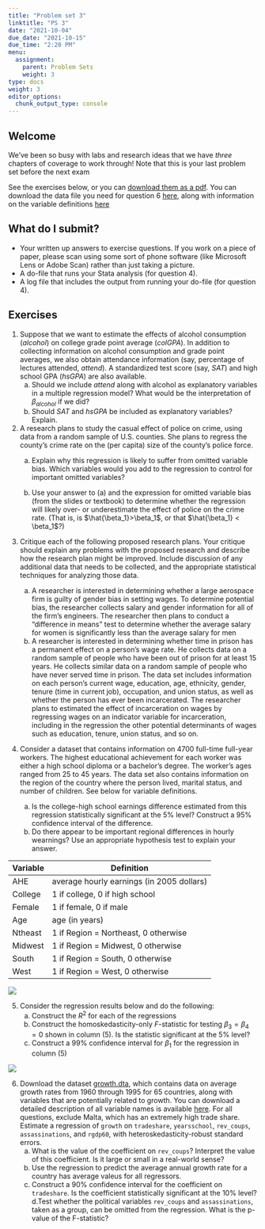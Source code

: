 ```yaml
---
title: "Problem set 3"
linktitle: "PS 3"
date: "2021-10-04"
due_date: "2021-10-15"
due_time: "2:20 PM"
menu:
  assignment:
    parent: Problem Sets
    weight: 3
type: docs
weight: 3
editor_options: 
  chunk_output_type: console
---
```


## Welcome 

We've been so busy with labs and research ideas that we have *three* chapters of coverage to work through! Note that this is your last problem set before the next exam

See the exercises below, or you can [download them as a pdf](../03-ps.pdf). You can download the data file you need for question 6 [here](../materials/growth.dta), along with information on the variable definitions [here](https://www.princeton.edu/~mwatson/Stock-Watson_3u/Students/EE_Datasets/Growth_Description.pdf)

## What do I submit?

   -  Your written up answers to exercise questions. If you work on a piece of paper, please scan using some sort of phone software (like Microsoft Lens or Adobe Scan) rather than just taking a picture.
   -  A do-file that runs your Stata analysis (for question 4).
  -   A log file that includes the output from running your do-file (for question 4).


## Exercises

<!-- % Wooldridge 6.8 -->

1. Suppose that we want to estimate the effects of alcohol consumption ($alcohol$) on college grade point average ($colGPA$). In addition to collecting information on alcohol consumption and grade point averages, we also obtain attendance information (say, percentage of lectures attended, $attend$). A standardized test score (say, $SAT$) and high school GPA ($hsGPA$) are also available. 
    a. Should we include $attend$ along with alcohol as explanatory variables in a multiple regression model? What would be the interpretation of $\beta_{alcohol}$ if we did? 
    a. Should $SAT$ and $hsGPA$ be included as explanatory variables? Explain.
<!-- SW 6.6 -->


2. A research plans to study the casual effect of police on crime, using data from a random sample of U.S. counties. She plans to regress the county's crime rate on the (per capita) size of the county's police force. 
    a. Explain why this regression is likely to suffer from omitted variable bias. Which variables would you add to the regression to control for important omitted variables? 
    
    
    
    a. Use your answer to (a) and the expression for omitted variable bias (from the slides or textbook) to determine whether the regression will likely over- or underestimate the effect of police on the crime rate. (That is, is $\hat{\beta_1}>\beta_1$, or that $\hat{\beta_1} < \beta_1$?)
    
    
    
    
    
<!-- SW additional emirical exercise 7.2 -->


3.  Critique each of the following proposed research plans. Your critique should explain any problems with the proposed research and describe how the research plan might be improved. Include discussion of any additional data that needs to be collected, and the appropriate statistical techniques for analyzing those data.

    a. A researcher is interested in determining whether a large aerospace firm is guilty of gender bias in setting wages. To determine potential bias, the researcher collects salary and gender information for all of the firm's engineers. The researcher then plans to conduct a "difference in means" test to determine whether the average salary for women is significantly less than the average salary for men
 <!-- SW 6.7 -->
    a. A researcher is interested in determining whether time in prison has a permanent effect on a person's wage rate. He collects data on a random sample of people who have been out of prison for at least 15 years. He collects similar data on a random sample of people who have never served time in prison. The data set includes information on each person's current wage, education, age, ethnicity, gender, tenure (time in current job), occupation, and union status, as well as whether the person has ever been incarcerated. The researcher plans to estimated the effect of incarceration on wages by regressing wages on an indicator variable for incarceration, including in the regression the other potential determinants of wages such as education, tenure, union status, and so on.
   
   
4.  Consider a dataset that contains information on 4700 full-time full-year workers. The highest educational achievement for each worker was either a high school diploma or a bachelor's degree. The worker's ages ranged from 25 to 45 years. The data set also contains information on the region of the country where the person lived, marital status, and number of children. See below for variable definitions. 
    a. Is the college-high school earnings difference estimated from this regression statistically significant at the 5% level? Construct a 95% confidence interval of the difference. 
    b. Do there appear to be important regional differences in hourly wearnings? Use an appropriate hypothesis test to explain your answer. 
    

| Variable|Definition
|----|---|
  |AHE |average hourly earnings (in 2005 dollars)
  | College|  1 if college, 0 if high school
  | Female | 1 if female, 0 if male
  | Age | age (in years)
  | Ntheast | 1 if Region = Northeast, 0 otherwise
  | Midwest | 1 if Region = Midwest, 0 otherwise
  | South | 1 if Region = South, 0 otherwise
  | West |  1 if Region = West, 0 otherwise
  
  <img src = "../materials/sw7-3.png">
  


    
<!-- S@ 7.8 -->
5. Consider the  regression results below and do the following: 
    a. Construct the $R^2$ for each of the regressions 
    b. Construct the homoskedasticity-only $F$-statistic for testing $\beta_3 = \beta_4 = 0$ shown in column (5). Is the statistic significant at the 5% level? 
    c. Construct a 99% confidence interval for $\beta_1$ for the regression in column (5) 

  <img src = "../materials/sw7-1.png">



6. Download the dataset [growth.dta](../materials/growth.dta), which  contains data on average growth rates from 1960 through 1995 for 65 countries, along with variables that are potentially related to growth. You can download a detailed description of all variable names is available [here](https://www.princeton.edu/~mwatson/Stock-Watson_3u/Students/EE_Datasets/Growth_Description.pdf). For all questions, exclude Malta, which has an extremely high trade share. Estimate  a regression of `growth` on `tradeshare`, `yearsschool`, `rev_coups`, `assassinations`, and `rgdp60`, with heteroskedasticity-robust standard errors.
    a.  What is the value of the coefficient on `rev_coups`? Interpret the value of this coefficient. Is it large or small in a real-world sense? 
    b. Use the regression to predict the average annual growth rate for a country has average valeus for all regressors. 
    c. Construct a 90% confidence interval for the coefficient on `tradeshare`. Is the coefficient statistically significant at the 10% level?
    d.Test whether the political variables `rev_coups` and `assassinations`, taken as a group, can be omitted from the regression. What is the p-value of the F-statistic?
